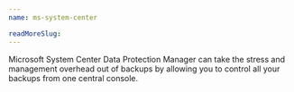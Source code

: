 ```yaml
---
name: ms-system-center

readMoreSlug:
---
```


Microsoft System Center Data Protection Manager can take the stress and management overhead out of backups by allowing you to control all your backups from one central console.
